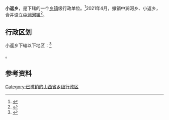 {{中国乡级行政区|14/01/07/201/000}}

'''小返乡'''，是{{PRC admin/fullname|14/01/07/201/000|3}}下辖的一个[[乡镇|乡镇]]级行政单位。<ref>{{PRC admin/ref sgc|{{PRC admin/parent|14/01/07/201/000}}}}</ref>2021年4月，撤销中涧河乡、小返乡，合并设立[[中涧河镇|中涧河镇]]<ref>{{Cite web|title=太原市乡级行政区划变更情况- 太原本地宝|url=http://m.ty.bendibao.com/news/51532.shtm|access-date=2022-06-10|work=m.ty.bendibao.com|language=zh-CN}}</ref>。

== 行政区划 ==

小返乡下辖以下地区：<ref>{{PRC admin/ref sgc|14/01/07/201/000}}</ref>

{{PRC admin/children|14/01/07/201/000}}。

== 参考资料 ==

{{reflist}}

{{行政区划小作品}}
{{PRC admin/navcat|14/01/07/201/000}}

[[Category:已撤销的山西省乡级行政区|Category:已撤销的山西省乡级行政区]]